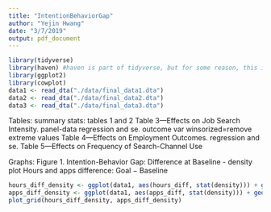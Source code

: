 ```yaml
---
title: "IntentionBehaviorGap"
author: "Yejin Hwang"
date: "3/7/2019"
output: pdf_document
---
```


```r
library(tidyverse)
library(haven) #haven is part of tidyverse, but for some reason, this is needed.
library(ggplot2)
library(cowplot)
data1 <- read_dta("./data/final_data1.dta")
data2 <- read_dta("./data/final_data2.dta")
data3 <- read_dta("./data/final_data3.dta")
```

Tables:
summary stats: tables 1 and 2
Table 3—Effects on Job Search Intensity. panel-data regression and se. outcome var winsorized=remove extreme values
Table 4—Effects on Employment Outcomes. regression and se.
Table 5—Effects on Frequency of Search-Channel Use

Graphs:
Figure 1. Intention-Behavior Gap: Difference at Baseline - density plot Hours and apps difference: Goal − Baseline

```r
hours_diff_density <- ggplot(data1, aes(hours_diff, stat(density))) + geom_histogram(fill = "#416b85", bins = 18) + labs(x = "Hours difference: Goal − Baseline", y = "Density") + ylim(0, 0.15)
apps_diff_density <- ggplot(data1, aes(apps_diff, stat(density))) + geom_histogram(fill = "#416b85", bins = 18) + labs(x = "Apps difference: Goal − Baseline", y = "Density")
plot_grid(hours_diff_density, apps_diff_density)
```
